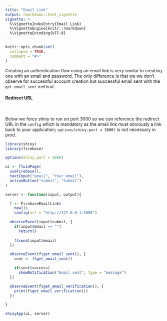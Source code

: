 ```yaml
---
title: "Email Link"
output: rmarkdown::html_vignette
vignette: >
  %\VignetteIndexEntry{Email Link}
  %\VignetteEngine{knitr::rmarkdown}
  %\VignetteEncoding{UTF-8}
---
```


```r
knitr::opts_chunk$set(
  collapse = TRUE,
  comment = "#>"
)
```

Creating an authentication flow using an email link is very similar to creating one with an email and password. The only difference is that we we don't observe for successful account creation but successful email sent with the `get_email_sent` method.

<div class="alert alert-warning">
<h4>Redirect URL</h4>
<p style="color:white;">Note that you have to specify the redirect URL in your config.</p>
</div>

Below we force shiny to run on port 3000 so we can reference the redirect URL in the `config` which is mandatory as the email link must obviously a link back to your application; `options(shiny.port = 3000)` is not necessary in prod. 

```r
library(shiny)
library(firebase)

options(shiny.port = 3000) 

ui <- fluidPage(
  useFirebase(),
  textInput("email", "Your email"),
  actionButton("submit", "Submit")
)

server <- function(input, output){

  f <- FirebaseEmailLink$
    new()$
    config(url = "http://127.0.0.1:3000")

  observeEvent(input$submit, {
    if(input$email == "")
      return()
    
    f$send(input$email)
  })

  observeEvent(f$get_email_sent(), {
    sent <- f$get_email_sent()

    if(sent$success)
      showNotification("Email sent", type = "message")
  })

  observeEvent(f$get_email_verification(), {
    print(f$get_email_verification())
  })

}

shinyApp(ui, server)
```
